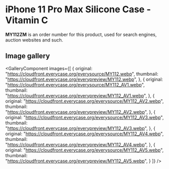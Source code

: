 
# iPhone 11 Pro Max Silicone Case - Vitamin C

<Callout type='info' emoji='👉🏻'>**MY112ZM** is an order number for this product, used for search engines, auction websites and such.</Callout>

## Image gallery

<GalleryComponent
    images={[
      {
        original: "https://cloudfront.everycase.org/everysource/MY112.webp",
        thumbnail: "https://cloudfront.everycase.org/everypreview/MY112.webp",
      },
      {
        original: "https://cloudfront.everycase.org/everysource/MY112_AV1.webp",
        thumbnail: "https://cloudfront.everycase.org/everypreview/MY112_AV1.webp",
      },
      {
        original: "https://cloudfront.everycase.org/everysource/MY112_AV2.webp",
        thumbnail: "https://cloudfront.everycase.org/everypreview/MY112_AV2.webp",
      },
      {
        original: "https://cloudfront.everycase.org/everysource/MY112_AV3.webp",
        thumbnail: "https://cloudfront.everycase.org/everypreview/MY112_AV3.webp",
      },
      {
        original: "https://cloudfront.everycase.org/everysource/MY112_AV4.webp",
        thumbnail: "https://cloudfront.everycase.org/everypreview/MY112_AV4.webp",
      },
      {
        original: "https://cloudfront.everycase.org/everysource/MY112_AV5.webp",
        thumbnail: "https://cloudfront.everycase.org/everypreview/MY112_AV5.webp",
      }
    ]}
  />
